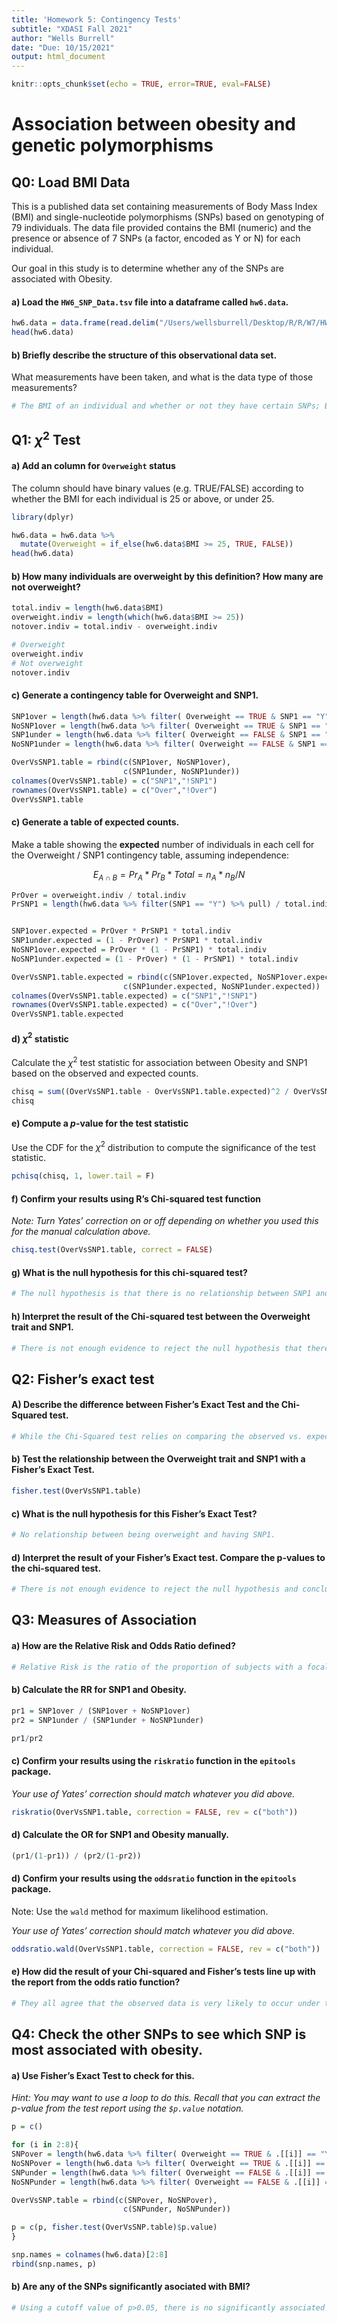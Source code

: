 ```yaml
---
title: 'Homework 5: Contingency Tests'
subtitle: "XDASI Fall 2021"
author: "Wells Burrell"
date: "Due: 10/15/2021"
output: html_document
---
```


```r
knitr::opts_chunk$set(echo = TRUE, error=TRUE, eval=FALSE)
```


# Association between obesity and genetic polymorphisms

## Q0: Load BMI Data

This is a published data set containing measurements of Body Mass Index (BMI) and single-nucleotide polymorphisms (SNPs) based on genotyping of 79 individuals. The data file provided contains the BMI (numeric) and the presence or absence of 7 SNPs (a factor, encoded as Y or N) for each individual.

Our goal in this study is to determine whether any of the SNPs are associated with Obesity.

#### a) Load the `HW6_SNP_Data.tsv` file into a dataframe called `hw6.data`.

```r
hw6.data = data.frame(read.delim("/Users/wellsburrell/Desktop/R/R/W7/HW6_SNP_Data.tsv"))
head(hw6.data)
```

#### b) Briefly describe the structure of this observational data set. 

What measurements have been taken, and what is the data type of those measurements?

```r
# The BMI of an individual and whether or not they have certain SNPs; BMI is a quantitative variable while SNPs are measured as a categorical (logical) variable either Y/N.
```


## Q1: $\chi^2$ Test

#### a) Add an column for `Overweight` status

The column should have binary values (e.g. TRUE/FALSE) according to whether the BMI for each individual is 25 or above, or under 25.


```r
library(dplyr)

hw6.data = hw6.data %>% 
  mutate(Overweight = if_else(hw6.data$BMI >= 25, TRUE, FALSE))
head(hw6.data)

```

#### b) How many individuals are overweight by this definition? How many are not overweight?

```r
total.indiv = length(hw6.data$BMI)
overweight.indiv = length(which(hw6.data$BMI >= 25))
notover.indiv = total.indiv - overweight.indiv

# Overweight
overweight.indiv
# Not overweight
notover.indiv
```

#### c) Generate a contingency table for Overweight and SNP1.

```r
SNP1over = length(hw6.data %>% filter( Overweight == TRUE & SNP1 == "Y") %>% pull)
NoSNP1over = length(hw6.data %>% filter( Overweight == TRUE & SNP1 == "N") %>% pull)
SNP1under = length(hw6.data %>% filter( Overweight == FALSE & SNP1 == "Y") %>% pull)
NoSNP1under = length(hw6.data %>% filter( Overweight == FALSE & SNP1 == "N") %>% pull)

OverVsSNP1.table = rbind(c(SNP1over, NoSNP1over),
                         c(SNP1under, NoSNP1under))
colnames(OverVsSNP1.table) = c("SNP1","!SNP1")
rownames(OverVsSNP1.table) = c("Over","!Over")
OverVsSNP1.table

```

#### c) Generate a table of expected counts.

Make a table showing the **expected** number of individuals in each cell for the Overweight / SNP1 contingency table, assuming independence:

$$E_{A{\cap}B} = Pr_A * Pr_B * Total = n_A * n_B/ N$$

```r
PrOver = overweight.indiv / total.indiv
PrSNP1 = length(hw6.data %>% filter(SNP1 == "Y") %>% pull) / total.indiv


SNP1over.expected = PrOver * PrSNP1 * total.indiv
SNP1under.expected = (1 - PrOver) * PrSNP1 * total.indiv
NoSNP1over.expected = PrOver * (1 - PrSNP1) * total.indiv
NoSNP1under.expected = (1 - PrOver) * (1 - PrSNP1) * total.indiv

OverVsSNP1.table.expected = rbind(c(SNP1over.expected, NoSNP1over.expected),
                         c(SNP1under.expected, NoSNP1under.expected))
colnames(OverVsSNP1.table.expected) = c("SNP1","!SNP1")
rownames(OverVsSNP1.table.expected) = c("Over","!Over")
OverVsSNP1.table.expected
```

#### d) $\chi^2$ statistic

Calculate the $\chi^2$ test statistic for association between Obesity and SNP1 based on the observed and expected counts.

```r
chisq = sum((OverVsSNP1.table - OverVsSNP1.table.expected)^2 / OverVsSNP1.table.expected)
chisq
```


#### e) Compute a $p$-value for the test statistic

Use the CDF for the $\chi^2$ distribution to compute the significance of the test statistic.

```r
pchisq(chisq, 1, lower.tail = F)
```

#### f) Confirm your results using R's Chi-squared test function

*Note: Turn Yates' correction on or off depending on whether you used this for the manual calculation above.*

```r
chisq.test(OverVsSNP1.table, correct = FALSE)
```

#### g) What is the null hypothesis for this chi-squared test?

```r
# The null hypothesis is that there is no relationship between SNP1 and being overweight--that the proportion of overweight people with SNP1 is the same as the proportion of not overweight people with SNP1.
```

#### h) Interpret the result of the Chi-squared test between the Overweight trait and SNP1.

```r
# There is not enough evidence to reject the null hypothesis that there is no relationship between being overweight and having SNP1. 
```


## Q2: Fisher's exact test

#### A) Describe the difference between Fisher's Exact Test and the Chi-Squared test.

```r
# While the Chi-Squared test relies on comparing the observed vs. expected values to estimate the probability of obtaining a certain result based on a continuous distribution, Fisher's Exact test actually calculates the probability of all possible discrete outcomes at least as extreme as the observed data and sums these probabilities. In this way, the P-value determined by the Fisher's test is more accurate than the value approximated using Chi-Squared. 
```

#### b) Test the relationship between the Overweight trait and SNP1 with a Fisher's Exact Test.

```r
fisher.test(OverVsSNP1.table)
```

#### c) What is the null hypothesis for this Fisher's Exact Test?

```r
# No relationship between being overweight and having SNP1.
```


#### d) Interpret the result of your Fisher's Exact test. Compare the p-values to the chi-squared test.

```r
# There is not enough evidence to reject the null hypothesis and conclude some relationship between being overweight and having SNP1. In fact, the observed data appears extremely likely (p = 1), given the null is true. Compared to the chi-squared p value of 0.8719, the fisher's test suggests that the observed data set is even more likely to occur under the null; both agree that the observed data is highly likely under the null.
```


## Q3: Measures of Association

#### a) How are the Relative Risk and Odds Ratio defined?

```r
# Relative Risk is the ratio of the proportion of subjects with a focal outcome in one group vs. another. The Odds Ratio is the ratio of the odds of a focal outcome where "odds" is defined as the probability of a certain outcome over the probability of all other outcomes.
```

#### b) Calculate the RR for SNP1 and Obesity.

```r
pr1 = SNP1over / (SNP1over + NoSNP1over)
pr2 = SNP1under / (SNP1under + NoSNP1under)

pr1/pr2
```

#### c) Confirm your results using the `riskratio` function in the `epitools` package.

*Your use of Yates' correction should match whatever you did above.*

```r
riskratio(OverVsSNP1.table, correction = FALSE, rev = c("both"))
```

#### d) Calculate the OR for SNP1 and Obesity manually.

```r
(pr1/(1-pr1)) / (pr2/(1-pr2))
```

#### d) Confirm your results using the `oddsratio` function in the `epitools` package.

Note: Use the `wald` method for maximum likelihood estimation.

*Your use of Yates' correction should match whatever you did above.*

```r
oddsratio.wald(OverVsSNP1.table, correction = FALSE, rev = c("both"))
```

#### e) How did the result of your Chi-squared and Fisher's tests line up with the report from the odds ratio function?

```r
# They all agree that the observed data is very likely to occur under the null hypothesis of no relationship between obesity and SNP1.
```


## Q4: Check the other SNPs to see which SNP is most associated with obesity.

#### a) Use Fisher's Exact Test to check for this.

*Hint: You may want to use a loop to do this. Recall that you can extract the p-value from the test report using the `$p.value` notation.*

```r
p = c()

for (i in 2:8){
SNPover = length(hw6.data %>% filter( Overweight == TRUE & .[[i]] == "Y") %>% pull)
NoSNPover = length(hw6.data %>% filter( Overweight == TRUE & .[[i]] == "N") %>% pull)
SNPunder = length(hw6.data %>% filter( Overweight == FALSE & .[[i]] == "Y") %>% pull)
NoSNPunder = length(hw6.data %>% filter( Overweight == FALSE & .[[i]] == "N") %>% pull)

OverVsSNP.table = rbind(c(SNPover, NoSNPover),
                         c(SNPunder, NoSNPunder))

p = c(p, fisher.test(OverVsSNP.table)$p.value)
}

snp.names = colnames(hw6.data)[2:8]
rbind(snp.names, p)


```

#### b) Are any of the SNPs significantly asociated with BMI?

```r
# Using a cutoff value of p>0.05, there is no significantly associated SNPs with BMI.
```
